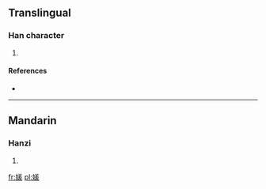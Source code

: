 ==Translingual==

===Han character===
{{Han char|rn=38|rad=女|as=10|sn=13|four=|canj=女廿手一 (VTQM)}}

# {{defn|Han|sort=女10}}

====References====
* {{Han ref|kx=0268.380|dkj=06607|dj=0536.110|hdz=21073.050|uh=5AC5|ud=23237}}

----

==Mandarin==

===Hanzi===
{{cmn-hanzi|pin=[[chā]] ([[cha1]])|wg=ch'a<sup>1</sup>}}

# {{defn|Mandarin|sort=女10}}

[[fr:嫅]]
[[pl:嫅]]